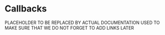 # Callbacks

PLACEHOLDER TO BE REPLACED BY ACTUAL DOCUMENTATION
USED TO MAKE SURE THAT WE DO NOT FORGET TO ADD LINKS LATER

